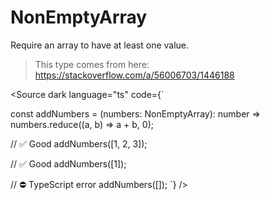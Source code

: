
# NonEmptyArray

Require an array to have at least one value.

> This type comes from here: https://stackoverflow.com/a/56006703/1446188

<Source dark language="ts" code={`

const addNumbers = (numbers: NonEmptyArray<number>): number =>
    numbers.reduce((a, b) => a + b, 0);

// ✅ Good
addNumbers([1, 2, 3]);

// ✅ Good
addNumbers([1]);

// ⛔️ TypeScript error
addNumbers([]);
`} />
